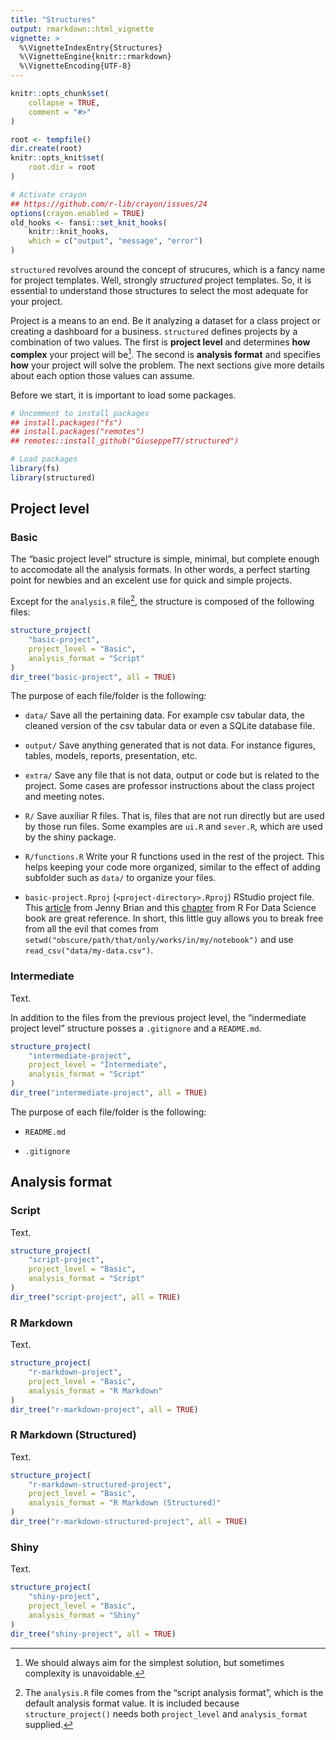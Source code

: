 ```yaml
---
title: "Structures"
output: rmarkdown::html_vignette
vignette: >
  %\VignetteIndexEntry{Structures}
  %\VignetteEngine{knitr::rmarkdown}
  %\VignetteEncoding{UTF-8}
---
```


```r
knitr::opts_chunk$set(
    collapse = TRUE,
    comment = "#>"
)

root <- tempfile()
dir.create(root)
knitr::opts_knit$set(
    root.dir = root
)

# Activate crayon
## https://github.com/r-lib/crayon/issues/24
options(crayon.enabled = TRUE)
old_hooks <- fansi::set_knit_hooks(
    knitr::knit_hooks,
    which = c("output", "message", "error")
)
```

`structured` revolves around the concept of strucures, which is a fancy name for project templates. Well, strongly *structured* project templates. So, it is essential to understand those structures to select the most adequate for your project.

Project is a means to an end. Be it analyzing a dataset for a class project or creating a dashboard for a business. `structured` defines projects by a combination of two values. The first is **project level** and determines **how complex** your project will be^[We should always aim for the simplest solution, but sometimes complexity is unavoidable.]. The second is **analysis format** and specifies **how** your project will solve the problem. The next sections give more details about each option those values can assume.

Before we start, it is important to load some packages.

```r
# Uncomment to install packages
## install.packages("fs")
## install.packages("remotes")
## remotes::install_github("GiuseppeTT/structured")

# Load packages
library(fs)
library(structured)
```

## Project level
### Basic
The "basic project level" structure is simple, minimal, but complete enough to accomodate all the analysis formats. In other words, a perfect starting point for newbies and an excelent use for quick and simple projects.

Except for the `analysis.R` file^[The `analysis.R` file comes from the "script analysis format", which is the default analysis format value. It is included because `structure_project()` needs both `project_level` and `analysis_format` supplied.], the structure is composed of the following files:

```r
structure_project(
    "basic-project",
    project_level = "Basic",
    analysis_format = "Script"
)
dir_tree("basic-project", all = TRUE)
```

The purpose of each file/folder is the following:

- `data/` Save all the pertaining data. For example csv tabular data, the cleaned version of the csv tabular data or even a SQLite database file.

- `output/` Save anything generated that is not data. For instance figures, tables, models, reports, presentation, etc.

- `extra/` Save any file that is not data, output or code but is related to the project. Some cases are professor instructions about the class project and meeting notes.

- `R/` Save auxiliar R files. That is, files that are not run directly but are used by those run files. Some examples are `ui.R` and `sever.R`, which are used by the shiny package.

- `R/functions.R` Write your R functions used in the rest of the project. This helps keeping your code more organized, similar to the effect of adding subfolder such as `data/` to organize your files.

- `basic-project.Rproj` (`<project-directory>.Rproj`) RStudio project file. This [article](https://www.tidyverse.org/blog/2017/12/workflow-vs-script/) from Jenny Brian and this [chapter](https://r4ds.had.co.nz/workflow-projects.html) from R For Data Science book are great reference. In short, this little guy allows you to break free from all the evil that comes from `setwd("obscure/path/that/only/works/in/my/notebook")` and use `read_csv("data/my-data.csv")`.

### Intermediate
Text.

In addition to the files from the previous project level, the "indermediate project level" structure posses a `.gitignore` and a `README.md`.

```r
structure_project(
    "intermediate-project",
    project_level = "Intermediate",
    analysis_format = "Script"
)
dir_tree("intermediate-project", all = TRUE)
```

The purpose of each file/folder is the following:

- `README.md`

- `.gitignore`

## Analysis format
### Script
Text.

```r
structure_project(
    "script-project",
    project_level = "Basic",
    analysis_format = "Script"
)
dir_tree("script-project", all = TRUE)
```

### R Markdown
Text.

```r
structure_project(
    "r-markdown-project",
    project_level = "Basic",
    analysis_format = "R Markdown"
)
dir_tree("r-markdown-project", all = TRUE)
```

### R Markdown (Structured)
Text.

```r
structure_project(
    "r-markdown-structured-project",
    project_level = "Basic",
    analysis_format = "R Markdown (Structured)"
)
dir_tree("r-markdown-structured-project", all = TRUE)
```

### Shiny
Text.

```r
structure_project(
    "shiny-project",
    project_level = "Basic",
    analysis_format = "Shiny"
)
dir_tree("shiny-project", all = TRUE)
```

